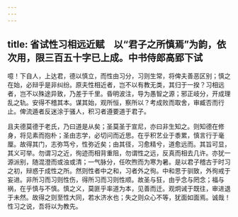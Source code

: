 ```yaml
---
---
---
```

title: 省试性习相远近赋　以“君子之所慎焉”为韵，依次用，限三百五十字已上成。中书侍郎高郢下试
---



噫！下自人，上达君，德以慎立，而性由习分，习则生常，将俾夫善恶区别；慎之在始，必辩乎是非纠纷。原夫性相近者，岂不以有教无类，其归于一揆？习相远者，岂不以殊途异致，乃差于千里。昏明波注，导为愚智之源；邪正岐分，开成理乱之轨。安得不稽其本。谋其始，观所恒，察所以？考成败而取舍，审臧否而行止。俾流遁者反迷涂于骚人，积习者遵要道于君子。

且夫德莫德于老氏，乃曰道是从矣；圣莫圣于宣尼，亦曰非生知之。则知德在修身，将见素而抱朴；圣由志学，必切问而近思。在乎积艺业于黍累，慎言行于毫厘。故得其门，志弥笃兮，性弥近矣；由其径，习愈精兮，道愈远而。其旨可显，其义可举。勿谓习之近，徇迹而相背重阻，勿谓性之远，反真而相去几许。亦犹一源派别，随混澄而或浊或清；一气脉分，任吹煦而为寒为暑。是以君子稽古于时习之初，辩惑于成性之所。然则性者中之和，习者外之徇。中和思于驯致，外徇戒于妄进。非所习而习则性伤，得所习而习则性顺。故圣与狂，由乎念与罔念；福与祸，在乎慎与不慎。慎之义，莫匪乎率道为本，见善而迁。观炯诫于既往，审进退于未然。故得之则至性大同，若水济水也；失之则众心不等，犹面如面焉。诚哉！性习之说，吾将以为教先。